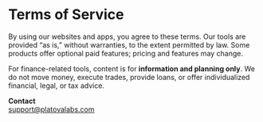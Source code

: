 
# Terms of Service

By using our websites and apps, you agree to these terms. Our tools are provided “as is,” without warranties, to the extent permitted by law. Some products offer optional paid features; pricing and features may change.

For finance-related tools, content is for **information and planning only**. We do not move money, execute trades, provide loans, or offer individualized financial, legal, or tax advice.

**Contact**  
support@platovalabs.com
